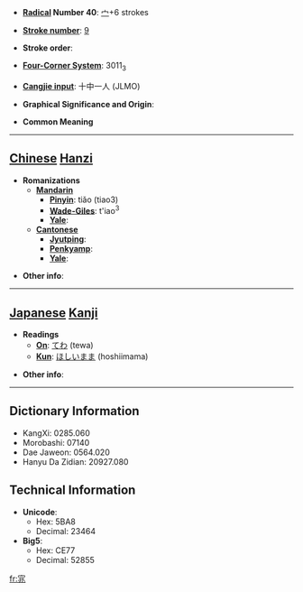 * '''[[Wiktionary:Chinese radical index| Radical]] Number 40''': [[Wiktionary:Chinese radical index 宀|宀]]+6 strokes

* '''[[Wiktionary:Chinese total strokes index|Stroke number]]''': [[Wiktionary:Chinese total strokes index 9|9]]

* '''Stroke order''': 

* '''[[Wiktionary:Chinese four corner index|Four-Corner System]]''': 3011<sub>3</sub>

* '''[[Wiktionary:Chinese Cangjie index|Cangjie input]]''': 十中一人 (JLMO)

* '''Graphical Significance and Origin''': 

* '''Common Meaning'''

----

== [[Chinese]] [[Hanzi]] ==

* '''Romanizations'''
** '''[[Mandarin]]'''
*** '''[[Pinyin]]''': tiǎo (tiao3)
*** '''[[Wade-Giles]]''': t'iao<sup>3</sup>
*** '''[[Yale]]''': 
** '''[[Cantonese]]'''
*** '''[[Jyutping]]''':
*** '''[[Penkyamp]]''': 
*** '''[[Yale]]''': 

* '''Other info''': 

----

== [[Japanese]] [[Kanji]] ==

* '''Readings'''
** '''[[On]]''': [[てわ]] (tewa)
** '''[[Kun]]''': [[ほしいまま]] (hoshiimama)

* '''Other info''':  

----

== Dictionary Information ==

* KangXi: 0285.060
* Morobashi: 07140
* Dae Jaweon: 0564.020
* Hanyu Da Zidian: 20927.080

== Technical Information ==

* '''Unicode''':
** Hex: 5BA8
** Decimal: 23464
* '''Big5''':
** Hex: CE77
** Decimal: 52855

[[fr:宨]]
